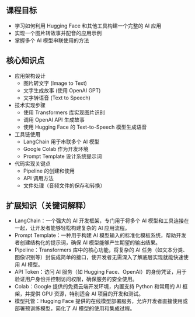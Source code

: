## 课程目标
- 学习如何利用 Hugging Face 和其他工具构建一个完整的 AI 应用
- 实现一个图片转故事并配音的应用示例
- 掌握多个 AI 模型串联使用的方法

## 核心知识点
- 应用架构设计
  - 图片转文字 (Image to Text)
  - 文字生成故事 (使用 OpenAI GPT)
  - 文字转语音 (Text to Speech)
- 技术实现步骤
  - 使用 Transformers 库实现图片识别
  - 调用 OpenAI API 生成故事
  - 使用 Hugging Face 的 Text-to-Speech 模型生成语音
- 工具链使用
  - LangChain 用于串联多个 AI 模型
  - Google Colab 作为开发环境
  - Prompt Template 设计系统提示词
- 代码实现关键点
  - Pipeline 的创建和使用
  - API 调用方法
  - 文件处理（音频文件的保存和转换）

## 扩展知识（关键词解释）
- LangChain：一个强大的 AI 开发框架，专门用于将多个 AI 模型和工具连接在一起，让开发者能够轻松构建复杂的 AI 应用流程。
- Prompt Template：一种用于构建 AI 模型输入的标准化模板系统，帮助开发者创建结构化的提示词，确保 AI 模型能够产生期望的输出结果。
- Pipeline：Transformers 库中的核心功能，将复杂的 AI 任务（如文本分类、图像识别等）封装成简单的接口，使开发者无需深入了解底层实现就能快速使用 AI 模型。
- API Token：访问 AI 服务（如 Hugging Face、OpenAI）的身份凭证，用于验证用户身份并控制访问权限，确保服务的安全使用。
- Colab：Google 提供的免费云端开发环境，内置支持 Python 和常用的 AI 框架，并提供 GPU 资源，特别适合 AI 项目的开发和测试。
- 模型托管：Hugging Face 提供的在线模型部署服务，允许开发者直接使用或部署预训练模型，简化了 AI 模型的使用和集成过程。